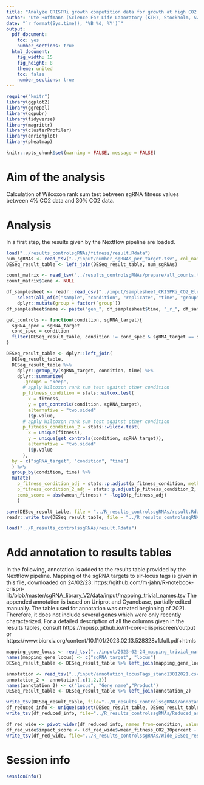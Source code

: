 ```yaml
---
title: "Analyze CRISPRi growth competition data for growth at high CO2 gas feeds, calculate adjusted p values between two conditions"
author: "Ute Hoffmann (Science For Life Laboratory (KTH), Stockholm, Sweden)"
date: "`r format(Sys.time(), '%B %d, %Y')`"
output:
  pdf_document:
    toc: yes
    number_sections: true
  html_document:
    fig_width: 15
    fig_height: 8
    theme: united
    toc: false
    number_sections: true
---
```


```r
require("knitr")
library(ggplot2)
library(ggrepel)
library(ggpubr)
library(tidyverse)
library(magrittr)
library(clusterProfiler)
library(enrichplot)
library(pheatmap)

knitr::opts_chunk$set(warning = FALSE, message = FALSE) 
```

# Aim of the analysis

Calculation of Wilcoxon rank sum test between sgRNA fitness values between 4% CO2 data and 30% CO2 data.

# Analysis

In a first step, the results given by the Nextflow pipeline are loaded.

```r
load("../results_controlsgRNAs/fitness/result.Rdata")
num_sgRNAs <- read_tsv("../input/number_sgRNAs_per_target.tsv", col_names = c("sgRNA_target", "num_sgRNAs"))
DESeq_result_table <- left_join(DESeq_result_table, num_sgRNAs)

count_matrix <- read_tsv("../results_controlsgRNAs/prepare/all_counts.tsv")
count_matrix$Gene <- NULL

df_samplesheet <- readr::read_csv("../input/samplesheet_CRISPRi_CO2_Elena.csv", col_types = cols()) %>%
    select(all_of(c("sample", "condition", "replicate", "time", "group", "reference_group"))) %>%
    dplyr::mutate(group = factor(`group`))
df_samplesheet$name <- paste("gen_", df_samplesheet$time, "_r_", df_samplesheet$replicate, sep="")
```

```r
get_controls <- function(condition, sgRNA_target){
  sgRNA_spec = sgRNA_target
  cond_spec = condition
  filter(DESeq_result_table, condition != cond_spec & sgRNA_target == sgRNA_spec)$fitness
}

DESeq_result_table <- dplyr::left_join(
  DESeq_result_table,
  DESeq_result_table %>%
    dplyr::group_by(sgRNA_target, condition, time) %>%
    dplyr::summarize(
      .groups = "keep",
      # apply Wilcoxon rank sum test against other condition
      p_fitness_condition = stats::wilcox.test(
        x = fitness,
        y = get_controls(condition, sgRNA_target),
        alternative = "two.sided"
        )$p.value,
      # apply Wilcoxon rank sum test against other condition
      p_fitness_condition_2 = stats::wilcox.test(
        x = unique(fitness),
        y = unique(get_controls(condition, sgRNA_target)),
        alternative = "two.sided"
        )$p.value
      ),
  by = c("sgRNA_target", "condition", "time")
  ) %>%
  group_by(condition, time) %>%
  mutate(
    p_fitness_condition_adj = stats::p.adjust(p_fitness_condition, method = "BH"),
    p_fitness_condition_2_adj = stats::p.adjust(p_fitness_condition_2, method = "BH"),
    comb_score = abs(wmean_fitness) * -log10(p_fitness_adj)
    )
```


```r
save(DESeq_result_table, file = "../R_results_controlssgRNAs/result.Rdata")
readr::write_tsv(DESeq_result_table, file = "../R_results_controlssgRNAs/result.tsv")
```


```r
load("../R_results_controlssgRNAs/result.Rdata")
```

# Add annotation to results tables

In the following, annotation is added to the results table provided by the Nextflow pipeline. Mapping of the sgRNA targets to slr-locus tags is given in this file, downloaded on 24/02/23: https://github.com/m-jahn/R-notebook-crispri-lib/blob/master/sgRNA_library_V2/data/input/mapping_trivial_names.tsv
The appended annotation is based on Uniprot and Cyanobase, partially edited manually. The table used for annotation was created beginning of 2021. Therefore, it does not include several genes which were only recently characterized.
For a detailed description of all the columns given in the results tables, consult https://mpusp.github.io/nf-core-crispriscreen/output or https://www.biorxiv.org/content/10.1101/2023.02.13.528328v1.full.pdf+htmls

```r
mapping_gene_locus <- read_tsv("../input/2023-02-24_mapping_trivial_names.tsv", show_col_types=FALSE)
names(mapping_gene_locus) <- c("sgRNA_target", "locus")
DESeq_result_table <- DESeq_result_table %>% left_join(mapping_gene_locus)
```

```r
annotation <- read_tsv("../input/annotation_locusTags_stand13012021.csv", show_col_types = FALSE)
annotation_2 <- annotation[,c(1,2,3)]
names(annotation_2) <- c("locus", "Gene name","Product")
DESeq_result_table <- DESeq_result_table %>% left_join(annotation_2)
```

```r
write_tsv(DESeq_result_table, file="../R_results_controlssgRNAs/annotated_DESeq_result_table_comparisonsConditions.tsv")
df_reduced_info <- unique(subset(DESeq_result_table, DESeq_result_table$time==8 | DESeq_result_table$time==14)[,c(2,30,31,32,4,20,21,23,24,26,27,28,29)])
write_tsv(df_reduced_info, file="../R_results_controlssgRNAs/Reduced_annotated_DESeq_result_table_comparisonsConditions.tsv")
```

```r
df_red_wide <- pivot_wider(df_reduced_info, names_from=condition, values_from=c(wmean_fitness, sd_fitness, p_fitness_adj, comb_score, p_fitness_condition, p_fitness_condition_adj, p_fitness_condition_2, p_fitness_condition_2_adj))
df_red_wide$impact_score <- (df_red_wide$wmean_fitness_CO2_30percent - df_red_wide$wmean_fitness_CO2_4percent)/sqrt(2)
write_tsv(df_red_wide, file="../R_results_controlssgRNAs/Wide_DESeq_result_table_comparisonsConditions.tsv")
```

# Session info {.unnumbered}

```r
sessionInfo()
```

